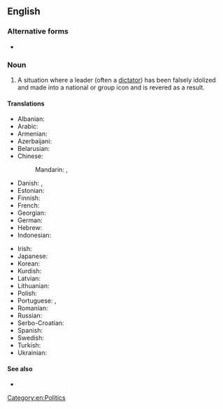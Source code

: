 ==English==

===Alternative forms===
* {{l|en|personality cult}}

===Noun===
{{en-noun|cults of personality}}

# A situation where a leader (often a [[dictator]]) has been falsely idolized and made into a national or group icon and is revered as a result.

====Translations====
{{trans-top|situation of being falsely idolized}}
* Albanian: {{t-needed|sq}}
* Arabic: {{t|ar|عِبَادَة شَخْصِيَّة|f|tr=ʿibāda šaḵṣiyya}}
* Armenian: {{t|hy|անձի պաշտամունք|sc=Armn}}
* Azerbaijani: {{t|az|şəxsiyyətə pərəstiş}}
* Belarusian: {{t|be|культ асо́бы|m|sc=Cyrl}}
* Chinese:
*: Mandarin: {{t+|cmn|個人崇拜|sc=Hani}}, {{t+|cmn|个人崇拜|tr=gèrén chóngbài|sc=Hani}}
* Danish: {{t|da|personkult|c}}, {{t|da|personlighedskult|c}}
* Estonian: {{t|et|isikukultus}}
* Finnish: {{t|fi|henkilöpalvonta}}
* French: {{t+|fr|culte de la personnalité|m}}
* Georgian: {{t-needed|ka}}
* German: {{t+|de|Personenkult|m}}
* Hebrew: {{t+|he|פולחן אישיות}}
* Indonesian: {{t+|id|kultus individu}}
{{trans-mid}}
* Irish: {{t|ga|cultas pearsan|m}}
* Japanese: {{t|ja|個人崇拝|tr=こじんすうはい, kojin sūhai|sc=Jpan}}
* Korean: {{t|ko|개인숭배|sc=Kore}}
* Kurdish: {{t+|ku|kulta şexsiyetek|sc=ku-Arab}}
* Latvian: {{t|lv|personības kults|m}}
* Lithuanian: {{t|lt|asmenybės kultas|m}}
* Polish: {{t|pl|kult jednostki|m}}
* Portuguese: {{t|pt|culto de personalidade|m}}, {{t|pt|culto da personalidade|m}}
* Romanian: {{t+|ro|cultul personalității|n}}
* Russian: {{t+|ru|культ ли́чности|m}}
* Serbo-Croatian: {{t-needed|sh}}
* Spanish: {{t|es|culto a la personalidad|m}}
* Swedish: {{t+|sv|personkult|c}}
* Turkish: {{t-needed|tr}}
* Ukrainian: {{t|uk|культ осо́би|m|sc=Cyrl}}
{{trans-bottom}}

====See also====
* {{pedialite}}

[[Category:en:Politics]]